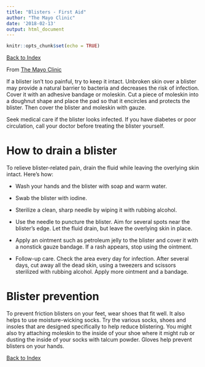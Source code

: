 ```yaml
---
title: "Blisters - First Aid"
author: "The Mayo Clinic"
date: '2018-02-13'
output: html_document
---
```


```r
knitr::opts_chunk$set(echo = TRUE)
```
[Back to Index](../README.html)

From [The Mayo Clinic](https://www.mayoclinic.org/first-aid/first-aid-blisters/basics/art-20056691)


If a blister isn't too painful, try to keep it intact. Unbroken skin over a blister may provide a natural barrier to bacteria and decreases the risk of infection. Cover it with an adhesive bandage or moleskin. Cut a piece of moleskin into a doughnut shape and place the pad so that it encircles and protects the blister. Then cover the blister and moleskin with gauze.

Seek medical care if the blister looks infected. If you have diabetes or poor circulation, call your doctor before treating the blister yourself.

# How to drain a blister

To relieve blister-related pain, drain the fluid while leaving the overlying skin intact. Here's how:

- Wash your hands and the blister with soap and warm water.

- Swab the blister with iodine.

- Sterilize a clean, sharp needle by wiping it with rubbing alcohol.

- Use the needle to puncture the blister. Aim for several spots near the blister's edge. Let the fluid drain, but leave the overlying skin in place.

- Apply an ointment such as petroleum jelly to the blister and cover it with a nonstick gauze bandage. If a rash appears, stop using the ointment.

- Follow-up care. Check the area every day for infection. After several days, cut away all the dead skin, using a tweezers and scissors sterilized with rubbing alcohol. Apply more ointment and a bandage.

# Blister prevention

To prevent friction blisters on your feet, wear shoes that fit well. It also helps to use moisture-wicking socks. Try the various socks, shoes and insoles that are designed specifically to help reduce blistering. You might also try attaching moleskin to the inside of your shoe where it might rub or dusting the inside of your socks with talcum powder. Gloves help prevent blisters on your hands.

[Back to Index](../README.html)
